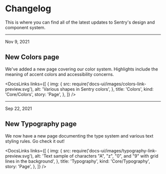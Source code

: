 <Meta title="Changelog" />

# Changelog

This is where you can find all of the latest updates to Sentry's design and component system.

---

<p className="small">Nov 9, 2021</p>

## New Colors page

We've added a new page covering our color system. Highlights include the meaning of accent colors and accessibility concerns.

<DocsLinks
  links={[
    {
      img: {
        src: require('docs-ui/images/colors-link-preview.svg'),
        alt: 'Various shapes in Sentry colors',
      },
      title: 'Colors',
      kind: 'Core/Colors',
      story: 'Page',
    },
  ]}
/>

---

<p className="small">Sep 22, 2021</p>

## New Typography page

We now have a new page documenting the type system and various text styling rules. Go check it out!

<DocsLinks
  links={[
    {
      img: {
        src: require('docs-ui/images/typography-link-preview.svg'),
        alt: 'Text sample of characters "A", "z", "0", and "9" with grid lines in the background',
      },
      title: 'Typography',
      kind: 'Core/Typography',
      story: 'Page',
    },
  ]}
/>

